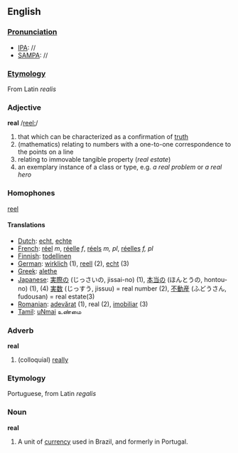 == English ==
===[[Pronunciation]]===
*[[IPA]]: //
*[[SAMPA]]: //
===[[Etymology]]===
From Latin ''realis''
=== Adjective ===
'''real'''
/[[Pronunciation guide|reel:]]/

# that which can be characterized as a confirmation of [[truth]]
# (mathematics) relating to numbers with a one-to-one correspondence to the points on a line
# relating to immovable tangible property (''real estate'')
# an exemplary instance of a class or type, e.g. <em>a real problem</em> or <em>a real hero</em>

===Homophones===
[[reel]]

==== Translations ====
*[[Dutch]]: [[echt]], [[echte]]
*[[French]]: [[réel]] ''m'', [[réelle]] ''f'', [[réels]] ''m, pl'', [[réelles]] ''f, pl''
*[[Finnish]]: [[todellinen]]
*[[German]]: [[wirklich]] (1), [[reell]] (2), [[echt]] (3)
*[[Greek]]: [[alethe]]
*[[Japanese]]: [[実際]]の (じっさいの, jissai-no) (1), [[本当]]の (ほんとうの, hontou-no) (1), (4) [[実数]] (じっすう, jissuu) = real number (2), [[不動産]] (ふどうさん, fudousan) = real estate(3)
*[[Romanian]]: [[adevărat]] (1), real (2), [[imobiliar]] (3)
*[[Tamil]]: [[uNmai]] உண்மை

=== Adverb ===
'''real'''

# (colloquial) [[really]]

===Etymology===
Portuguese, from Latin ''regalis''
=== Noun ===
'''real'''

# A unit of [[currency]] used in Brazil, and formerly in Portugal.